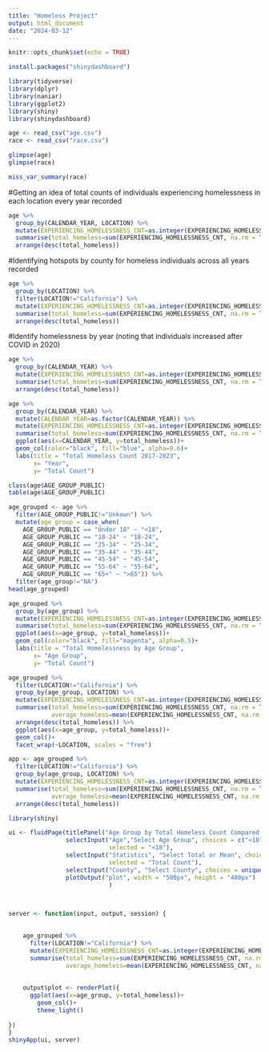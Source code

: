 ```yaml
---
title: "Homeless Project"
output: html_document
date: "2024-03-12"
---
```


```r
knitr::opts_chunk$set(echo = TRUE)
```


```r
install.packages("shinydashboard")
```

```r
library(tidyverse)
library(dplyr)
library(naniar)
library(ggplot2)
library(shiny)
library(shinydashboard)
```



```r
age <- read_csv("age.csv")
race <- read_csv("race.csv")
```

```r
glimpse(age)
glimpse(race)
```

```r
miss_var_summary(race)
```


#Getting an idea of total counts of individuals experiencing homelessness in each location every year recorded
```r
age %>% 
  group_by(CALENDAR_YEAR, LOCATION) %>% 
  mutate(EXPERIENCING_HOMELESSNESS_CNT=as.integer(EXPERIENCING_HOMELESSNESS_CNT)) %>% 
  summarise(total_homeless=sum(EXPERIENCING_HOMELESSNESS_CNT, na.rm = TRUE)) %>% 
  arrange(desc(total_homeless))
```

#Identifying hotspots by county for homeless individuals across all years recorded
```r
age %>% 
  group_by(LOCATION) %>% 
  filter(LOCATION!="California") %>% 
  mutate(EXPERIENCING_HOMELESSNESS_CNT=as.integer(EXPERIENCING_HOMELESSNESS_CNT)) %>% 
  summarise(total_homeless=sum(EXPERIENCING_HOMELESSNESS_CNT, na.rm = TRUE)) %>% 
  arrange(desc(total_homeless))
```

#Identify homelessness by year (noting that individuals increased after COVID in 2020)
```r
age %>% 
  group_by(CALENDAR_YEAR) %>% 
  mutate(EXPERIENCING_HOMELESSNESS_CNT=as.integer(EXPERIENCING_HOMELESSNESS_CNT)) %>% 
  summarise(total_homeless=sum(EXPERIENCING_HOMELESSNESS_CNT, na.rm = TRUE)) %>% 
  arrange(desc(total_homeless))
```

```r
age %>% 
  group_by(CALENDAR_YEAR) %>% 
  mutate(CALENDAR_YEAR=as.factor(CALENDAR_YEAR)) %>% 
  mutate(EXPERIENCING_HOMELESSNESS_CNT=as.integer(EXPERIENCING_HOMELESSNESS_CNT)) %>% 
  summarise(total_homeless=sum(EXPERIENCING_HOMELESSNESS_CNT, na.rm = TRUE)) %>% 
  ggplot(aes(x=CALENDAR_YEAR, y=total_homeless))+ 
  geom_col(color="black", fill="blue", alpha=0.6)+
  labs(title = "Total Homeless Count 2017-2023",
       x= "Year",
       y= "Total Count")
```
```r
class(age$AGE_GROUP_PUBLIC)
table(age$AGE_GROUP_PUBLIC)
```


```r
age_grouped <- age %>% 
  filter(AGE_GROUP_PUBLIC!="Unkown") %>% 
  mutate(age_group = case_when(
    AGE_GROUP_PUBLIC == "Under 18" ~ "<18",
    AGE_GROUP_PUBLIC == "18-24" ~ "18-24",
    AGE_GROUP_PUBLIC == "25-34" ~ "25-34",
    AGE_GROUP_PUBLIC == "35-44" ~ "35-44",
    AGE_GROUP_PUBLIC == "45-54" ~ "45-54",
    AGE_GROUP_PUBLIC == "55-64" ~ "55-64",
    AGE_GROUP_PUBLIC == "65+" ~ ">65")) %>% 
  filter(age_group!="NA")
head(age_grouped)
```

```r
age_grouped %>% 
  group_by(age_group) %>% 
  mutate(EXPERIENCING_HOMELESSNESS_CNT=as.integer(EXPERIENCING_HOMELESSNESS_CNT)) %>% 
  summarise(total_homeless=sum(EXPERIENCING_HOMELESSNESS_CNT, na.rm = TRUE)) %>% 
  ggplot(aes(x=age_group, y=total_homeless))+
  geom_col(color="black", fill="magenta", alpha=0.5)+
  labs(title = "Total Homelessness by Age Group",
       x= "Age Group",
       y= "Total Count")
```

```r
age_grouped %>% 
  filter(LOCATION!="California") %>% 
  group_by(age_group, LOCATION) %>% 
  mutate(EXPERIENCING_HOMELESSNESS_CNT=as.integer(EXPERIENCING_HOMELESSNESS_CNT)) %>% 
  summarise(total_homeless=sum(EXPERIENCING_HOMELESSNESS_CNT, na.rm = TRUE),
            average_homeless=mean(EXPERIENCING_HOMELESSNESS_CNT, na.rm = TRUE)) %>% 
  arrange(desc(total_homeless)) %>% 
  ggplot(aes(x=age_group, y=total_homeless))+
  geom_col()+
  facet_wrap(~LOCATION, scales = "free")
```

```r
app <- age_grouped %>% 
  filter(LOCATION!="California") %>% 
  group_by(age_group, LOCATION) %>% 
  mutate(EXPERIENCING_HOMELESSNESS_CNT=as.integer(EXPERIENCING_HOMELESSNESS_CNT)) %>% 
  summarise(total_homeless=sum(EXPERIENCING_HOMELESSNESS_CNT, na.rm = TRUE),
            average_homeless=mean(EXPERIENCING_HOMELESSNESS_CNT, na.rm = TRUE)) %>% 
  arrange(desc(total_homeless))
```


```r
library(shiny)

ui <- fluidPage(titlePanel("Age Group by Total Homeless Count Compared by County"),
                selectInput("Age","Select Age Group", choices = c("<18","18-24","25-34","35-44","45-54","55-64",">65"),
                            selected = "<18"),
                selectInput("Statistics", "Select Total or Mean", choices = c("Total Count","Average Count"),
                            selected = "Total Count"),
                selectInput("County", "Select County", choices = unique(age_grouped$LOCATION)),
                plotOutput("plot", width = "500px", height = "400px")
                            )
  


server <- function(input, output, session) {
  

    age_grouped %>% 
      filter(LOCATION!="California") %>% 
      mutate(EXPERIENCING_HOMELESSNESS_CNT=as.integer(EXPERIENCING_HOMELESSNESS_CNT)) %>%
      summarise(total_homeless=sum(EXPERIENCING_HOMELESSNESS_CNT, na.rm = TRUE),
                average_homeless=mean(EXPERIENCING_HOMELESSNESS_CNT, na.rm = TRUE)) %>%
     
    
    output$plot <- renderPlot({
      ggplot(aes(x=age_group, y=total_homeless))+
        geom_col()+
        theme_light()
  
})
}
shinyApp(ui, server)
```





